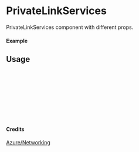 
<Meta of={PrivateLinkServices} title="Azure/Networking/PrivateLinkServices" />

# PrivateLinkServices

PrivateLinkServices component with different props.

#### Example

<Canvas of={PrivateLinkServices.Primary} />

## Usage

```ts
import { PrivateLinkServices } from "yadl-ui";

const Example = () => {
  return (
      <PrivateLinkServices />
  );
};

export default Example;
```

#### Credits
[Azure/Networking](https://learn.microsoft.com/en-us/azure/architecture/icons/)
